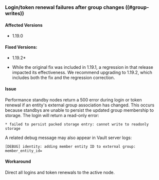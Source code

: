 ### Login/token renewal failures after group changes ((#group-writes))

#### Affected Versions
- 1.19.0

#### Fixed Versions:
- 1.19.2*

* While the original fix was included in 1.19.1, a regression in that release impacted its effectiveness. 
We recommend upgrading to 1.19.2, which includes both the fix and the regression correction.

#### Issue
Performance standby nodes return a 500 error during login or token renewal if an
entity's external group association has changed. This occurs because standbys are
unable to persist the updated group membership to storage. The login will return a read-only error:

```
* failed to persist packed storage entry: cannot write to readonly storage
```

A related debug message may also appear in Vault server logs:
```
[DEBUG] identity: adding member entity ID to external group: member_entity_id=
```

#### Workaround
Direct all logins and token renewals to the active node.
